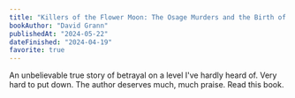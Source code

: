 ```yaml
---
title: "Killers of the Flower Moon: The Osage Murders and the Birth of the FBI"
bookAuthor: "David Grann"
publishedAt: "2024-05-22"
dateFinished: "2024-04-19"
favorite: true
---
```

An unbelievable true story of betrayal on a level I've hardly heard of. Very hard to put down. The author deserves much, much praise. Read this book. 

